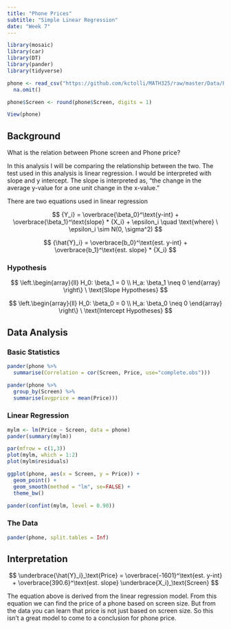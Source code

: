 ```yaml
---
title: "Phone Prices"
subtitle: "Simple Linear Regression"
date: "Week 7"
---
```


```r
library(mosaic)
library(car)
library(DT)
library(pander)
library(tidyverse)

phone <- read_csv("https://github.com/kctolli/MATH325/raw/master/Data/PhonePrices.csv") %>% 
  na.omit()

phone$Screen <- round(phone$Screen, digits = 1)
```

```r
View(phone)
```


<!-- Directions

Come up with a simple linear regression of your own creation. 

* Write the Background and clearly state your question. Then collect data and perform the linear regression analysis in order to answer your question. Use the proper order of first, ask the question, then second, figure out the answer.

* You should collect both the quantitative response variable and the quantitative explanatory variable yourself. This can be data you collect from 
    - the internet (like weather data, Facebook data, or sports data) 
    - your own experiment 
    - your own observational study
* However,     
    - The data should not be a single pre-existing dataset. It must be something that you piece together yourself.

* You need at least $n=3$ $(X,Y)$ pairs to perform the regression. However, your regression will only be useful if you can get around $n=10$ or more observations.

-->


## Background

What is the relation between Phone screen and Phone price?

In this analysis I will be comparing the relationship between the two. The test used in this analysis is linear regression. I would be interpreted with slope and y intercept.  The slope is interpreted as, “the change in the average y-value for a one unit change in the x-value.” 

There are two equations used in linear regression

$$
  {Y_i} = \overbrace{\beta_0}^\text{y-int} + \overbrace{\beta_1}^\text{slope} * {X_i} + \epsilon_i \quad \text{where} \ \epsilon_i \sim N(0, \sigma^2)
$$

$$
  {\hat{Y}_i} = \overbrace{b_0}^\text{est. y-int} + \overbrace{b_1}^\text{est. slope} * {X_i}
$$

### Hypothesis

$$
\left.\begin{array}{ll}
H_0: \beta_1 = 0 \\  
H_a: \beta_1 \neq 0
\end{array}
\right\} \ \text{Slope Hypotheses}
$$

$$
\left.\begin{array}{ll}
H_0: \beta_0 = 0 \\  
H_a: \beta_0 \neq 0
\end{array}
\right\} \ \text{Intercept Hypotheses}
$$

## Data Analysis {.tabset .tabset-fade}

### Basic Statistics

```r
pander(phone %>% 
  summarise(Correlation = cor(Screen, Price, use="complete.obs")))
```


```r
pander(phone %>% 
  group_by(Screen) %>% 
  summarise(avgprice = mean(Price)))
```

### Linear Regression

```r
mylm <- lm(Price ~ Screen, data = phone)
pander(summary(mylm))
```

```r
par(mfrow = c(1,3))
plot(mylm, which = 1:2)
plot(mylm$residuals)
```

```r
ggplot(phone, aes(x = Screen, y = Price)) +
  geom_point() +
  geom_smooth(method = "lm", se=FALSE) +
  theme_bw()
```

```r
pander(confint(mylm, level = 0.90))
```

### The Data

```r
pander(phone, split.tables = Inf)
```

## Interpretation

$$
  \underbrace{\hat{Y}_i}_\text{Price} = \overbrace{-1601}^\text{est. y-int} + \overbrace{390.6}^\text{est. slope} \underbrace{X_i}_\text{Screen}
$$

The equation above is derived from the linear regression model. From this equation we can find the price of a phone based on screen size. But from the data you can learn that price is not just based on screen size. So this isn't a great model to come to a conclusion for phone price. 